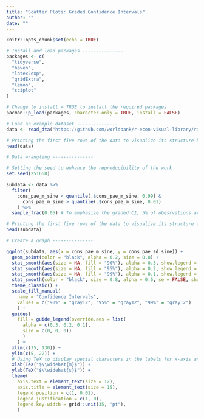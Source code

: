 ```yaml
---
title: "Scatter Plots: Graded Confidence Intervals"
author: ""
date: ""
---
```


```r
knitr::opts_chunk$set(echo = TRUE)
```

```r
# Install and load packages ---------------
packages <- c(
  "tidyverse",
  "haven",
  "latex2exp",
  "gridExtra",
  "lemon",
  "sciplot"
)

# Change to install = TRUE to install the required packages
pacman::p_load(packages, character.only = TRUE, install = FALSE)

# Load an example dataset ---------------
data <- read_dta("https://github.com/worldbank/r-econ-visual-library/raw/master/Library/Data/ScatterCI.dta")

# Printing the first five rows of the data to visualize its structure before data wrangling
head(data)

# Data wrangling ---------------

# Setting the seed to enhance the reproducibility of the work
set.seed(251668)

subdata <- data %>%
  filter(
    cons_pae_m_sine < quantile(.$cons_pae_m_sine, 0.99) & 
      cons_pae_m_sine > quantile(.$cons_pae_m_sine, 0.01)
    ) %>%
  sample_frac(0.05) # To emphasize the graded CI, 5% of obesrvations are randomly sampled

# Printing the first five rows of the data to visualize its structure after data wrangling
head(subdata)

# Create a graph ---------------

ggplot(subdata, aes(x = cons_pae_m_sine, y = cons_pae_sd_sine)) +
  geom_point(color = "black", alpha = 0.2, size = 0.8) +
  stat_smooth(aes(size = NA, fill = "90%"), alpha = 0.3, show.legend = TRUE, level = 0.90) +
  stat_smooth(aes(size = NA, fill = "95%"), alpha = 0.2, show.legend = TRUE, level = 0.95) +
  stat_smooth(aes(size = NA, fill = "99%"), alpha = 0.1, show.legend = TRUE, level = 0.99) +
  stat_smooth(color = "black", size = 0.8, alpha = 0.6, se = FALSE, show.legend = TRUE) +
  theme_classic() +
  scale_fill_manual(
    name = "Confidence Intervals", 
    values = c("90%" = "gray12", "95%" = "gray12", "99%" = "gray12")
    ) +
  guides(
    fill = guide_legend(override.aes = list(
      alpha = c(0.3, 0.2, 0.1),
      size = c(0, 0, 0))
      )
    ) +
  xlim(c(75, 130)) +
  ylim(c(5, 22)) +
  # Using TeX to display special characters in the labels for x-axis and y-axis
  xlab(TeX("$\\widehat{m}$")) +
  ylab(TeX("$\\widehat{s}$")) +
  theme(
    axis.text = element_text(size = 12),
    axis.title = element_text(size = 15),
    legend.position = c(1, 0.01),
    legend.justification = c(1, 0),
    legend.key.width = grid::unit(35, "pt"),
    )

```


